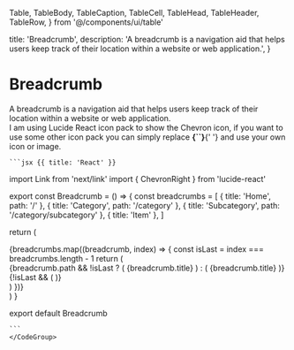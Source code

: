 
  Table,
  TableBody,
  TableCaption,
  TableCell,
  TableHead,
  TableHeader,
  TableRow,
} from '@/components/ui/table'

  title: 'Breadcrumb',
  description:
    'A breadcrumb is a navigation aid that helps users keep track of their location within a website or web application.',
}

# Breadcrumb

<RequiresTailwind />
<div>
  A breadcrumb is a navigation aid that helps users keep track of their location
  within a website or web application.
</div>

<Note>
  I am using Lucide React icon pack to show the Chevron icon, if you want to use
  some other icon pack you can simply replace <strong>{`<ChevronRight />`}</strong>{' '}
  and use your own icon or image.
</Note>

<Preview>
  <Breadcrumb />
</Preview>

 <CodeGroup title="Code">

    ```jsx {{ title: 'React' }}

import Link from 'next/link'
import { ChevronRight } from 'lucide-react'

export const Breadcrumb = () => {
  const breadcrumbs = [
    { title: 'Home', path: '/' },
    { title: 'Category', path: '/category' },
    { title: 'Subcategory', path: '/category/subcategory' },
    { title: 'Item' },
  ]

return (

<nav aria-label="breadcrumb" className="flex">
  <div className="flex items-center space-x-1">
    {breadcrumbs.map((breadcrumb, index) => {
      const isLast = index === breadcrumbs.length - 1
      return (
        <div
          key={index}
          className={`${
            isLast ? 'text-black' : 'text-gray-500'
          } font-regular flex items-center font-medium`}
        >
          {breadcrumb.path && !isLast ? (
            <Link href={breadcrumb.path}>
              <span className="hover:underline">{breadcrumb.title}</span>
            </Link>
          ) : (
            <span>{breadcrumb.title}</span>
          )}
          {!isLast && (
            <span className="mx-1">
              <ChevronRight size={16} />
            </span>
          )}
        </div>
      )
    })}
  </div>
</nav>
) }

export default Breadcrumb

    ```
    </CodeGroup>
